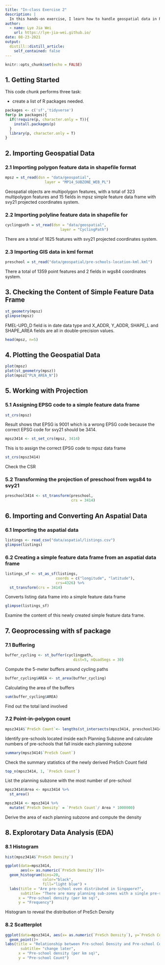 ```yaml
---
title: "In-class Exercise 2"
description: |
  In this hands-on exercise, I learn how to handle geospatial data in R by using sf package.
author:
  - name: Lye Jia Wei
    url: https://lye-jia-wei.github.io/
date: 08-23-2021
output:
  distill::distill_article:
    self_contained: false
---
```



```r
knitr::opts_chunk$set(echo = FALSE)
```

## 1. Getting Started

This code chunk performs three task:

- create a list of R packages needed.

```r
packages <- c('sf','tidyverse')
for(p in packages){
  if(!require(p, character.only = T)){
    install.packages(p)
  }
  library(p, character.only = T)
}

```

## 2. Importing Geospatial Data

### 2.1 Importing polygon feature data in shapefile format
```r
mpsz = st_read(dsn = "data/geospatial", 
                  layer = "MP14_SUBZONE_WEB_PL")
```
Geospatial objects are multipolygon features, with a total of 323 multipolygon features and 15 fields in mpsz simple feature data frame with svy21 projected coordinates system.

### 2.2 Importing polyline feature data in shapefile for
```r
cyclingpath = st_read(dsn = "data/geospatial", 
                         layer = "CyclingPath")
```
There are a total of 1625 features with svy21 projected coordinates system.

### 2.3 Importing GIS data in kml format
```r
preschool = st_read("data/geospatial/pre-schools-location-kml.kml")
```
There a total of 1359 point features and 2 fields in wgs84 coordinates system. 

## 3. Checking the Content of Simple Feature Data Frame
```r
st_geometry(mpsz)
glimpse(mpsz)
```
FMEL-UPD_D field is in date data type and X_ADDR, Y_ADDR, SHAPE_L and SHAPE_AREA fields are all in double-precision values.

```r
head(mpsz, n=5)  
```

## 4. Plotting the Geospatial Data

```r
plot(mpsz)
plot(st_geometry(mpsz))
plot(mpsz["PLN_AREA_N"])
```
## 5. Working with Projection
### 5.1 Assigning EPSG code to a simple feature data frame

```r
st_crs(mpsz)
```
Result shows that EPSG is 9001 which is a wrong EPSG code because the correct EPSG code for svy21 should be 3414.

```r
mpsz3414 <- st_set_crs(mpsz, 3414)
```
This is to assign the correct EPSG code to mpsz data frame

```r
st_crs(mpsz3414)
```
Check the CSR

### 5.2 Transforming the projection of preschool from wgs84 to svy21
```r
preschool3414 <- st_transform(preschool, 
                              crs = 3414)
```

## 6. Importing and Converting An Aspatial Data

### 6.1 Importing the aspatial data
```r
listings <- read_csv("data/aspatial/listings.csv")
glimpse(listings) 
```

### 6.2 Creating a simple feature data frame from an aspatial data frame

```r
listings_sf <- st_as_sf(listings, 
                       coords = c("longitude", "latitude"),
                       crs=4326) %>%
  st_transform(crs = 3414) 
```
Converts listing data frame into a simple feature data frame 

```r
glimpse(listings_sf)
```
Examine the content of this newly created simple feature data frame.

## 7. Geoprocessing with sf package

### 7.1 Buffering

```r
buffer_cycling <- st_buffer(cyclingpath, 
                               dist=5, nQuadSegs = 30)
```
Compute the 5-meter buffers around cycling paths

```r
buffer_cycling$AREA <- st_area(buffer_cycling)
```
Calculating the area of the buffers

```r
sum(buffer_cycling$AREA)
```
Find out the total land involved

### 7.2 Point-in-polygon count
```r
mpsz3414$`PreSch Count`<- lengths(st_intersects(mpsz3414, preschool3414))
```
Identify pre-schools located inside each Planning Subzone and calculate numbers of pre-schools that fall inside each planning subzone

```r
summary(mpsz3414$`PreSch Count`)
```
Check the summary statistics of the newly derived PreSch Count field

```r
top_n(mpsz3414, 1, `PreSch Count`)
```
List the planning subzone with the most number of pre-school

```r
mpsz3414$Area <- mpsz3414 %>%
  st_area()

mpsz3414 <- mpsz3414 %>%
  mutate(`PreSch Density` = `PreSch Count`/ Area * 1000000)
```
Derive the area of each planning subzone and compute the density

## 8. Explorotary Data Analysis (EDA)

### 8.1 Histogram
```r
hist(mpsz3414$`PreSch Density`)

ggplot(data=mpsz3414, 
       aes(x= as.numeric(`PreSch Density`)))+
  geom_histogram(bins=20, 
                 color="black", 
                 fill="light blue") +
  labs(title = "Are pre-school even distributed in Singapore?",
       subtitle= "There are many planning sub-zones with a single pre-school, on the other hand, \nthere are two planning sub-zones with at least 20 pre-schools",
      x = "Pre-school density (per km sq)",
      y = "Frequency")
```
Histogram to reveal the distribution of PreSch Density

### 8.2 Scatterplot


```r
ggplot(data=mpsz3414, aes(x= as.numeric(`PreSch Density`), y=`PreSch Count`)) +
  geom_point()+
labs(title = "Relationship between Pre-school Density and Pre-school Count.",
       subtitle= "change later",
      x = "Pre-school density (per km sq)",
      y = "Pre-school Count")

```
